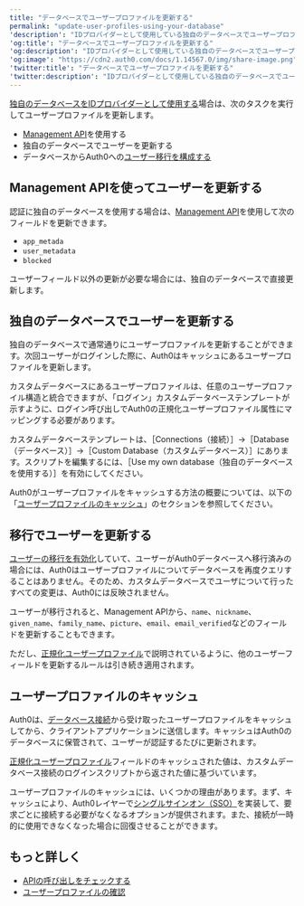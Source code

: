 ```yaml
---
title: "データベースでユーザープロファイルを更新する"
permalink: "update-user-profiles-using-your-database"
'description': "IDプロバイダーとして使用している独自のデータベースでユーザープロファイルを更新する方法について説明します。"
'og:title': "データベースでユーザープロファイルを更新する"
'og:description': "IDプロバイダーとして使用している独自のデータベースでユーザープロファイルを更新する方法について説明します。"
'og:image': "https://cdn2.auth0.com/docs/1.14567.0/img/share-image.png"
'twitter:title': "データベースでユーザープロファイルを更新する"
'twitter:description': "IDプロバイダーとして使用している独自のデータベースでユーザープロファイルを更新する方法について説明します。"
---
```


[独自のデータベースをIDプロバイダーとして使用する](/ja-jp/connections/database/custom-db)場合は、次のタスクを実行してユーザープロファイルを更新します。

* [Management API](/ja-jp/api/management/v2#!/Users/patch_users_by_id)を使用する
* 独自のデータベースでユーザーを更新する
* データベースからAuth0への[ユーザー移行を構成する](/ja-jp/manage-users/user-migration/configure-automatic-migration-from-your-database)

## Management APIを使ってユーザーを更新する

認証に独自のデータベースを使用する場合は、[Management API](/ja-jp/api/management/v2)を使用して次のフィールドを更新できます。

* `app_metada`
* `user_metadata`
* `blocked`

ユーザーフィールド以外の更新が必要な場合には、独自のデータベースで直接更新します。

## 独自のデータベースでユーザーを更新する

独自のデータベースで通常通りにユーザープロファイルを更新することができます。次回ユーザーがログインした際に、Auth0はキャッシュにあるユーザープロファイルを更新します。

カスタムデータベースにあるユーザープロファイルは、任意のユーザープロファイル構造と統合できますが、「ログイン」カスタムデータベーステンプレートが示すように、ログイン呼び出しでAuth0の正規化ユーザープロファイル属性にマッピングする必要があります。

カスタムデータベーステンプレートは、［Connections（接続）］->［Database（データベース）］->［Custom Database（カスタムデータベース）］にあります。スクリプトを編集するには、［Use my own database（独自のデータベースを使用する）］を有効にしてください。

Auth0がユーザープロファイルをキャッシュする方法の概要については、以下の「[ユーザープロファイルのキャッシュ](#user-profile-cache)」のセクションを参照してください。

## 移行でユーザーを更新する

[ユーザーの移行を有効化](/ja-jp/connections/database/migrating)していて、ユーザーがAuth0データベースへ移行済みの場合には、Auth0はユーザープロファイルについてデータベースを再度クエリすることはありません。そのため、カスタムデータベースでユーザについて行ったすべての変更は、Auth0には反映されません。

ユーザーが移行されると、<Tooltip data-tooltip-id="react-containers-DefinitionTooltip-0" href="/ja-jp/glossary?term=management-api" tip="Management API: 顧客が管理タスクを実行できるようにするための製品。" cta="用語集の表示">Management API</Tooltip>から、`name`、`nickname`、`given_name`、`family_name`、`picture`、`email`、`email_verified`などのフィールドを更新することもできます。

ただし、[正規化ユーザープロファイル](/ja-jp/manage-users/user-accounts/user-profiles/normalized-user-profiles)で説明されているように、他のユーザーフィールドを更新するルールは引き続き適用されます。

## ユーザープロファイルのキャッシュ

Auth0は、[データベース接続](/ja-jp/connections/database)から受け取ったユーザープロファイルをキャッシュしてから、クライアントアプリケーションに送信します。キャッシュはAuth0のデータベースに保管されて、ユーザーが認証するたびに更新されます。

[正規化ユーザープロファイル](/ja-jp/users/normalized/auth0/normalized-user-profile-schema)フィールドのキャッシュされた値は、カスタムデータベース接続のログインスクリプトから返された値に基づいています。

ユーザープロファイルのキャッシュには、いくつかの理由があります。まず、キャッシュにより、Auth0レイヤーで[シングルサインオン（SSO）](/ja-jp/authenticate/single-sign-on)を実装して、要求ごとに接続する必要がなくなるオプションが提供されます。また、接続が一時的に使用できなくなった場合に回復させることができます。

## もっと詳しく

* [APIの呼び出しをチェックする](/ja-jp/troubleshoot/authentication-issues/check-api-calls)
* [ユーザープロファイルの確認](/ja-jp/troubleshoot/authentication-issues/check-user-profiles)